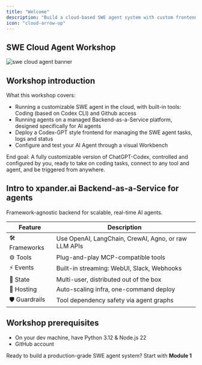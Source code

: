 ```yaml
---
title: "Welcome"
description: "Build a cloud-based SWE agent system with custom frontend and backend deployment"
icon: "cloud-arrow-up"
---
```


## SWE Cloud Agent Workshop

![swe cloud agent banner](/images/examples/workshops/github_agent.png)


## Workshop introduction

What this workshop covers:

- Running a customizable SWE agent in the cloud, with built-in tools: Coding (based on Codex CLI) and Github access
- Running agents on a managed Backend-as-a-Service platform, designed specifically for AI agents
- Deploy a Codex-GPT style frontend for managing the SWE agent tasks, logs and status
- Configure and test your AI Agent through a visual Workbench

End goal: A fully customizable version of ChatGPT-Codex, controlled and configured by you, ready to take on coding tasks, connect to any tool and agent, and be triggered from anywhere.

## Intro to xpander.ai Backend-as-a-Service for agents

Framework-agnostic backend for scalable, real-time AI agents.

| Feature      | Description                                          |
| ------------ | ---------------------------------------------------- |
| 🛠️ Frameworks | Use OpenAI, LangChain, CrewAI, Agno, or raw LLM APIs |
| ⚙️ Tools      | Plug-and-play MCP-compatible tools                   |
| ⚡ Events     | Built-in streaming: WebUI, Slack, Webhooks           |
| 💾 State      | Multi-user, distributed out of the box               |
| 🚀 Hosting    | Auto-scaling infra, one-command deploy               |
| 🛡️ Guardrails | Tool dependency safety via agent graphs              |


## Workshop prerequisites

- On your dev machine, have Python 3.12 & Node.js 22
- GitHub account

Ready to build a production-grade SWE agent system? Start with **Module 1**
